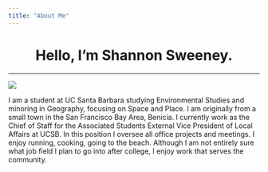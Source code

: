 ```yaml
---
title: "About Me"
---
```


<center>
# Hello, I'm Shannon Sweeney.
_____
<i class="fa fa-smile-o fa-5x fa-spin" aria-hidden="true"></i>

<i class="fa fa-heart fa-5x fa-spin" aria-hidden="true"></i>
</center>
![](./img/IMG_4348.jpeg)


I am a student at UC Santa Barbara studying Environmental Studies and minoring in Geography, focusing on Space and Place. I am originally from a small town in the San Francisco Bay Area, Benicia. I currently work as the Chief of Staff for the Associated Students External Vice President of Local Affairs at UCSB. In this position I oversee all office projects and meetings. I enjoy running, cooking, going to the beach. Although I am not entirely sure what job field I plan to go into after college, I enjoy work that serves the community. 